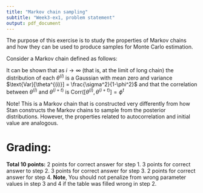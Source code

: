 ```yaml
---
title: "Markov chain sampling"
subtitle: "Week3-ex1, problem statement"
output: pdf_document
---
```


The purpose of this exercise is to study the properties of Markov chains and how they can be used to produce samples for Monte Carlo estimation.

Consider a Markov chain defined as follows:
\begin{itemize}
\item set $\theta^{(0)} = C$, where $C$ is some constant number.
\item for $i=1,\dots$ sample $\theta^{(i)} \sim N(\phi \theta^{(i-1)},\sigma^2)$ where $\phi\in[0,1)$ is a parameter controlling the autocorrelation between samples.
\end{itemize} 
It can be shown that as $i \rightarrow \infty$ (that is, at the limit of long chain) the \emph{marginal} distribution of each $\theta^{(i)}$ is a Gaussian with mean zero and variance $\text{Var}[\theta^{(i)}] = \frac{\sigma^2}{1-\phi^2}$ and that the correlation between $\theta^{(i)}$ and $\theta^{(i+t)}$ is $\text{Corr}([\theta^{(i)},\theta^{(i+t)}] = \phi^t$

\begin{enumerate}
\item What are the variance of $\theta^{(i)}$ and the correlation between $\theta^{(i)}$ and $\theta^{(i+t)}$ at the limit of large $i$ when $\phi \rightarrow 0$ and when $\phi \rightarrow 1$. Assume that $\sigma$ is fixed in these cases.
\item Fill in the below table\\ \\
\begin{tabular}{c|c|c|c}
$\text{Var}[\theta^{(i)}]$ & $\phi$ & $\sigma^2$ & $\text{Corr}[\theta^{(i)},\theta^{(i+1)}]$\\
\hline
1 &     &  1   &  \\ 
1 & 0.5 &      &   \\
1 &     &  0.2 & \\
1 & 0.1 &   & \\
\end{tabular}
%What are the values of $\sigma^2$ so that the marginal variance of $\theta^{(i)$ is one 
\item Implement the above Markov chain with R and use it to sample random realizations of $\theta^{(i)}$ where $i=1,\dots,100$ with the parameter values given in the above table. As an initial value use $C=10$. Plot the sample chain and based on the visual inspection, what can you say about the convergence and mixing properties of the chain with the different choices of $\phi$?
\item Choose the parameter combination where $\sigma^2=0.2$ from the above table. Run three Markov chains with initial values $C_1 = 10$, $C_2=-10$ and $C_3=5$. Find a burn-in value at which the chains have converged according to the PSRF ($\hat{R}$) statistics. This is implemented in function \texttt{Rhat} in RStan. Note, $m=100$ samples might not be enough here.
\end{enumerate}

Note! This is a Markov chain that is constructed very differently from how Stan constructs the Markov chains to sample from the posterior distributions. However, the properties related to autocorrelation and initial value are analogous.



# Grading:

**Total 10 points:** 
2 points for correct answer for step 1. 3 points for correct answer to step 2. 3 points for correct answer for step 3. 2 points for correct answer for step 4. **Note**, You should not penalize from wrong parameter values in step 3 and 4 if the table was filled wrong in step 2. 
